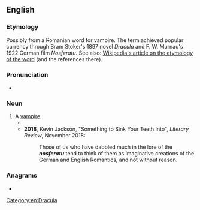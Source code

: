 {{also|nosferatu}}
==English==

===Etymology===
Possibly from a Romanian word for vampire. The term achieved popular currency through Bram Stoker's 1897 novel ''Dracula'' and F. W. Murnau's 1922 German film ''Nosferatu''. See also: [[w:Nosferatu_(word)|Wikipedia's article on the etymology of the word]] (and the references there).

===Pronunciation===
* {{a|RP}} {{IPA|en|/ˌnɒsfəˈɹɑːtuː/}}

===Noun===
{{en-noun|Nosferatu}}

# A [[vampire]]. [[Category:en:Dracula]]
#* {{quote-book|1=en|year=1897|author=Bram Stoker|authorlink=Bram Stoker|title=Dracula|year_published=1993|page=192|passage="Friend Arthur, if you had met that kiss [...] you would in time, when you had died, have become '''''nosferatu''''', as they call it in Eastern Europe, and would all time make more of those Un-Deads that so have filled us with horror."}}
#*'''2018''', Kevin Jackson, "Something to Sink Your Teeth Into", ''Literary Review'', November 2018:
#*:Those of us who have dabbled much in the lore of the '''''nosferatu''''' tend to think of them as imaginative creations of the German and English Romantics, and not without reason.

===Anagrams===
* {{anagrams|en|a=aefnorstu|furostane}}